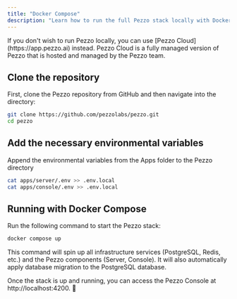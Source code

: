 ```yaml
---
title: "Docker Compose"
description: "Learn how to run the full Pezzo stack locally with Docker Compose."
---
```


<Tip>
  If you don't wish to run Pezzo locally, you can use [Pezzo
  Cloud](https://app.pezzo.ai) instead. Pezzo Cloud is a fully managed version
  of Pezzo that is hosted and managed by the Pezzo team.
</Tip>

## Clone the repository

First, clone the Pezzo repository from GitHub and then navigate into the directory:

```bash
git clone https://github.com/pezzolabs/pezzo.git
cd pezzo
```

## Add the necessary environmental variables

Append the environmental variables from the Apps folder to the Pezzo directory

```bash
cat apps/server/.env >> .env.local
cat apps/console/.env >> .env.local
```

## Running with Docker Compose

Run the following command to start the Pezzo stack:

```bash
docker compose up
```

This command will spin up all infrastructure services (PostgreSQL, Redis, etc.) and the Pezzo components (Server, Console). It will also automatically apply database migration to the PostgreSQL database.

Once the stack is up and running, you can access the Pezzo Console at http://localhost:4200. 🚀
